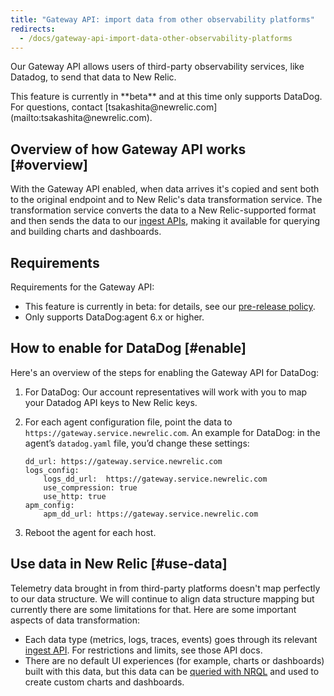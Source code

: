 ```yaml
---
title: "Gateway API: import data from other observability platforms"
redirects:
  - /docs/gateway-api-import-data-other-observability-platforms
---
```


Our Gateway API allows users of third-party observability services, like Datadog, to send that data to New Relic.

<Callout variant="important">
  This feature is currently in **beta** and at this time only supports DataDog. For questions, contact [tsakashita@newrelic.com](mailto:tsakashita@newrelic.com).
</Callout>

## Overview of how Gateway API works [#overview]

With the Gateway API enabled, when data arrives it's copied and sent both to the original endpoint and to New Relic's data transformation service. The transformation service converts the data to a New Relic-supported format and then sends the data to our [ingest APIs](/docs/telemetry-data-platform/get-data-new-relic/getting-started/introduction-new-relic-data-ingest-apis-sdks), making it available for querying and building charts and dashboards.

## Requirements

Requirements for the Gateway API:

* This feature is currently in beta: for details, see our [pre-release policy](/docs/licenses/license-information/referenced-policies/new-relic-pre-release-policy).
* Only supports DataDog:agent 6.x or higher.

## How to enable for DataDog [#enable]

Here's an overview of the steps for enabling the Gateway API for DataDog:

1. For DataDog: Our account representatives will work with you to map your Datadog API keys to New Relic keys.
2. For each agent configuration file, point the data to `https://gateway.service.newrelic.com`. An example for DataDog: in the agent’s `datadog.yaml` file, you’d change these settings:

   ```
   dd_url: https://gateway.service.newrelic.com
   logs_config:
       logs_dd_url:  https://gateway.service.newrelic.com
       use_compression: true
       use_http: true
   apm_config:
       apm_dd_url: https://gateway.service.newrelic.com
   ```
3. Reboot the agent for each host.

## Use data in New Relic [#use-data]

Telemetry data brought in from third-party platforms doesn't map perfectly to our data structure. We will continue to align data structure mapping but currently there are some limitations for that. Here are some important aspects of data transformation:

* Each data type (metrics, logs, traces, events) goes through its relevant [ingest API](/docs/telemetry-data-platform/get-data-new-relic/getting-started/introduction-new-relic-data-ingest-apis-sdks). For restrictions and limits, see those API docs.
* There are no default UI experiences (for example, charts or dashboards) built with this data, but this data can be [queried with NRQL](/docs/query-your-data/nrql-new-relic-query-language/get-started/introduction-nrql-new-relics-query-language) and used to create custom charts and dashboards.
